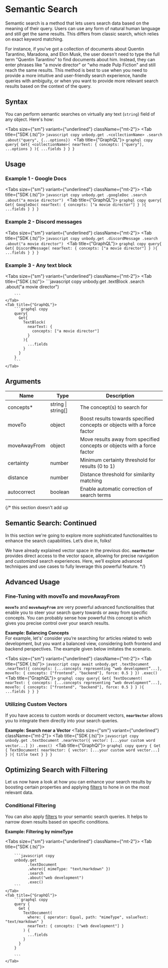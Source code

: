 
# Semantic Search

Semantic search is a method that lets users search data based on the meaning of their query. Users can use any form of natural human language and still get the same results. This differs from classic search, which relies on exact keyword matching.

For instance, if you've got a collection of documents about Quentin Tarantino, Maradona, and Elon Musk, the user doesn't need to type the full term "Quentin Tarantino" to find documents about him. Instead, they can enter phrases like "a movie director" or "who made Pulp Fiction" and still reach the same results.
This method is best to use when you need to provide a more intuitive and user-friendly search experience, handle queries with ambiguity, or when you want to provide more relevant search results based on the context of the query.

## Syntax
You can perform semantic searches on virtually any text (`string`) field of any object. Here's how:

<Tabs size={"sm"} variant={"underlined"} className={"mt-2"}>
    <Tab title={"SDK (.ts)"}>
        ```javascript copy
        unbody.get
              .<collectionName>
              .search
              .about("query", {...options})
        ```
    </Tab>
    <Tab title={"GraphQL"}>
        ```graphql copy
        query{
          Get{
            <collectionName>(
              nearText: {
                concepts: ["query"],
                ...options
              }
            ){
              ...fields
            }
          }
        }
        ```
    </Tab>
</Tabs>


## Usage

### Example 1 - Google Docs

<Tabs size={"sm"} variant={"underlined"} className={"mt-2"}>
    <Tab title={"SDK (.ts)"}>
        ```javascript copy
        unbody.get
              .googleDoc
              .search
              .about("a movie director")
        ```
    </Tab>
    <Tab title={"GraphQL"}>
        ```graphql copy
        query{
          Get{
            GoogleDoc(
              nearText: {
                concepts: ["a movie director"]
              }
            ){
              ...fields
            }
          }
        }
        ```
    </Tab>
</Tabs>

### Example 2 - Discord messages

<Tabs size={"sm"} variant={"underlined"} className={"mt-2"}>
    <Tab title={"SDK (.ts)"}>
        ```javascript copy
        unbody.get
              .discordMessage
              .search
              .about("a movie director")
        ```
    </Tab>
    <Tab title={"GraphQL"}>
        ```graphql copy
        query{
          Get{
            DiscordMessage(
              nearText: {
                concepts: ["a movie director"]
              }
            ){
              ...fields
            }
          }
        }
        ```
    </Tab>
</Tabs>

### Example 3 - Any text block

<Tabs size={"sm"} variant={"underlined"} className={"mt-2"}>
    <Tab title={"SDK (.ts)"}>
        ```javascript copy
        unbody.get
              .textBlock
              .search
              .about("a movie director")

        ```
    </Tab>
    <Tab title={"GraphQL"}>
        ```graphql copy
        query{
          Get{
            TextBlock(
              nearText: {
                concepts: ["a movie director"]
              }
            ){
              ...fields
            }
          }
        }
        ```
    </Tab>
</Tabs>

## Arguments

| Name | Type | Description |
| --- | ---  | --- |
| concepts* | string \| string[] | The concept(s) to search for |
| moveTo | object | Boost results towards specified concepts or objects with a force factor |
| moveAwayFrom | object | Move results away from specified concepts or objects with a force factor |
| certainty | number | Minimum certainty threshold for results (0 to 1) |
| distance | number | Distance threshold for similarity matching |
| autocorrect | boolean | Enable automatic correction of search terms |

{/*
this section doesn't add up
## Semantic Search: Continued
In this section we're going to explore more sophisticated functionalities to enhance the search capabilities. Let’s dive in, folks!

We have already explained vector space in the previous doc. **`nearVector`** provides direct access to the vector space, allowing for precise navigation and customized search experiences. Here, we’ll explore advanced techniques and use cases to fully leverage this powerful feature. */}

## Advanced Usage
### Fine-Tuning with moveTo and moveAwayFrom

**`moveTo`** and **`moveAwayFrom`** are very powerful advanced functionalities that enable you to steer your search query towards or away from specific concepts. You can probably sense how powerful this concept is which gives you precise control over your search results.

**Example: Balancing Concepts**   
For example, let's' consider you’re searching for articles related to web development, but you want a balanced view, considering both frontend and backend perspectives. The example given below imitates the scenario.

<Tabs size={"sm"} variant={"underlined"} className={"mt-2"}>
    <Tab title={"SDK (.ts)"}>
        ```javascript copy
        await unbody.get
                    .textDocument
                    .nearText({
                        concepts: [...concepts representing “web development”...],
                        moveTo: {
                            concepts: ["frontend", "backend"],
                            force: 0.5
                        }
                    })
                    .exec()
        ```
    </Tab>
    <Tab title={"GraphQL"}>
        ```graphql copy
        query{
          Get{
            TextDocument(
              nearText: {
                concepts: [...concepts representing “web development”...],
                moveTo: {
                  concepts: ["frontend", "backend"],
                  force: 0.5
                }
              }
            ){
              ...fields
            }
          }
        }
        ```
    </Tab>
</Tabs>

### Utilizing Custom Vectors

If you have access to custom words or document vectors, **`nearVector`** allows you to integrate them directly into your search queries.

**Example: Search near a Vector**
<Tabs size={"sm"} variant={"underlined"} className={"mt-2"}>
    <Tab title={"SDK (.ts)"}>
        ```javascript copy
        unbody.get
              .textDocument
              .nearVector({
                  vector: [...your custom word vector...]
              })
              .exec()
        ```
    </Tab>
    <Tab title={"GraphQl"}>
        ```graphql copy
        query {
          Get {
            TextDocument(
              nearVector: {
                vector: [...your custom word vector...]
              }
            ){
              title
              text
            }
          }
        }
        ```
    </Tab>
</Tabs>

## Optimizing Search with Filtering

Let us now have a look at how you can enhance your search results by boosting certain properties and applying [filters](/content-api/filters) to hone in on the most relevant data.

### Conditional Filtering

You can also apply [filters](/content-api/filters) to your semantic search queries. It helps to narrow down results based on specific conditions.

**Example: Filtering by mimeType**

<Tabs size={"sm"} variant={"underlined"} className={"mt-2"}>
    <Tab title={"SDK (.ts)"}>

        ```javascript copy
        unbody.get
              .textDocument
              .where({ mimeType: "text/markdown" })
              .search
              .about("web development")
              .exec()
        ```
    </Tab>
    <Tab title={"GraphQl"}>
        ```graphql copy
        query {
          Get {
            TextDocument(
              where: { operator: Equal, path: "mimeType", valueText: "text/markdown" }
              nearText: { concepts: ["web development"] }
            ) {
              ...fields
            }
          }
        }

        ```
    </Tab>
</Tabs>
